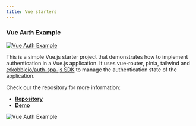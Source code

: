 ```yaml
---
title: Vue starters
---
```


### Vue Auth Example

[![Vue Auth Example](/images/vue-auth-example-banner.png)](https://github.com/kobble-io/vue-auth-example)

This is a simple Vue.js starter project that demonstrates how to implement authentication in a Vue.js application.
It uses vue-router, pinia, tailwind and [@kobbleio/auth-spa-js SDK](https://www.npmjs.com/package/@kobbleio/auth-spa-js) to manage the authentication state of the application.

Check our the repository for more information:

- [**Repository**](https://github.com/kobble-io/vue-auth-example)
- [**Demo**](https://vue-auth-example.vercel.app)


![Vue Auth Example](/images/vue-auth-example-screenshot.png)
